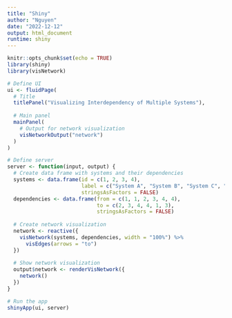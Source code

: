 ---
title: "Shiny"
author: "Nguyen"
date: "2022-12-12"
output: html_document
runtime: shiny
---

```{r setup, include=FALSE}
knitr::opts_chunk$set(echo = TRUE)
library(shiny)
library(visNetwork)

# Define UI
ui <- fluidPage(
  # Title
  titlePanel("Visualizing Interdependency of Multiple Systems"),
  
  # Main panel
  mainPanel(
    # Output for network visualization
    visNetworkOutput("network")
  )
)

# Define server
server <- function(input, output) {
  # Create data frame with systems and their dependencies
  systems <- data.frame(id = c(1, 2, 3, 4),
                        label = c("System A", "System B", "System C", "System D"),
                        stringsAsFactors = FALSE)
  dependencies <- data.frame(from = c(1, 1, 2, 3, 4, 4),
                             to = c(2, 3, 4, 4, 1, 3),
                             stringsAsFactors = FALSE)
  
  # Create network visualization
  network <- reactive({
    visNetwork(systems, dependencies, width = "100%") %>%
      visEdges(arrows = "to")
  })
  
  # Show network visualization
  output$network <- renderVisNetwork({
    network()
  })
}

# Run the app
shinyApp(ui, server)

```
